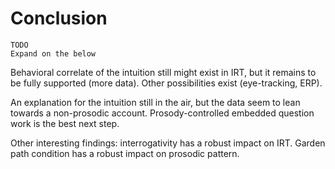 # Conclusion

```
TODO
Expand on the below
```

Behavioral correlate of the intuition still might exist in IRT, but it remains to be fully supported (more data). Other possibilities exist (eye-tracking, ERP).

An explanation for the intuition still in the air, but the data seem to lean towards a non-prosodic account. Prosody-controlled embedded question work is the best next step.

Other interesting findings: interrogativity has a robust impact on IRT. Garden path condition has a robust impact on prosodic pattern.